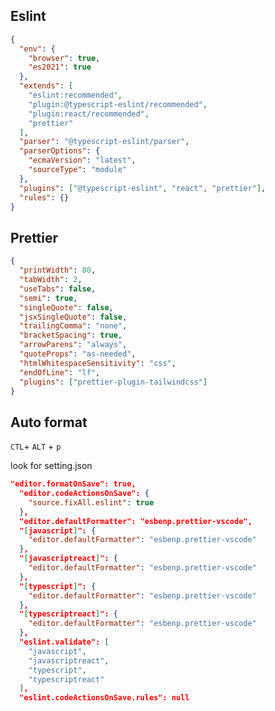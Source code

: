 ## Eslint

```JSON
{
  "env": {
    "browser": true,
    "es2021": true
  },
  "extends": [
    "eslint:recommended",
    "plugin:@typescript-eslint/recommended",
    "plugin:react/recommended",
    "prettier"
  ],
  "parser": "@typescript-eslint/parser",
  "parserOptions": {
    "ecmaVersion": "latest",
    "sourceType": "module"
  },
  "plugins": ["@typescript-eslint", "react", "prettier"],
  "rules": {}
}
```

## Prettier

```JSON
{
  "printWidth": 80,
  "tabWidth": 2,
  "useTabs": false,
  "semi": true,
  "singleQuote": false,
  "jsxSingleQuote": false,
  "trailingComma": "none",
  "bracketSpacing": true,
  "arrowParens": "always",
  "quoteProps": "as-needed",
  "htmlWhitespaceSensitivity": "css",
  "endOfLine": "lf",
  "plugins": ["prettier-plugin-tailwindcss"]
}

```

## Auto format

`CTL`+ `ALT` + `p`

look for setting.json

```JSON
"editor.formatOnSave": true,
  "editor.codeActionsOnSave": {
    "source.fixAll.eslint": true
  },
  "editor.defaultFormatter": "esbenp.prettier-vscode",
  "[javascript]": {
    "editor.defaultFormatter": "esbenp.prettier-vscode"
  },
  "[javascriptreact]": {
    "editor.defaultFormatter": "esbenp.prettier-vscode"
  },
  "[typescript]": {
    "editor.defaultFormatter": "esbenp.prettier-vscode"
  },
  "[typescriptreact]": {
    "editor.defaultFormatter": "esbenp.prettier-vscode"
  },
  "eslint.validate": [
    "javascript",
    "javascriptreact",
    "typescript",
    "typescriptreact"
  ],
  "eslint.codeActionsOnSave.rules": null

```
